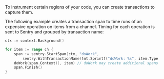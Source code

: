 To instrument certain regions of your code, you can create transactions to capture them.

The following example creates a transaction span to time runs of an expensive operation on items from a channel. Timing for each operation is sent to Sentry and grouped by transaction name:

```go
ctx := context.Background()

for item := range ch {
	span := sentry.StartSpan(ctx, "doWork",
		sentry.WithTransactionName(fmt.Sprintf("doWork: %s", item.Type)))
	doWork(span.Context(), item) // doWork may create additional spans
	span.Finish()
}
```
